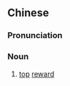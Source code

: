 {{also|上赏}}
==Chinese==
{{zh-forms|s=上赏}}

===Pronunciation===
{{zh-pron
|m=shàngshǎng
|c=soeng6 soeng2
|cat=n
}}

===Noun===
{{zh-noun}}

# [[top]] [[reward]]